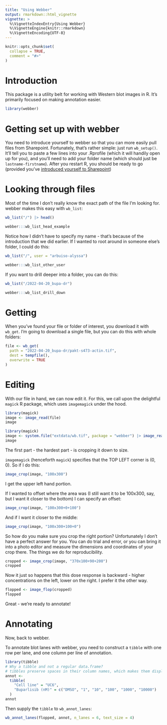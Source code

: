 ```yaml
---
title: "Using Webber"
output: rmarkdown::html_vignette
vignette: >
  %\VignetteIndexEntry{Using Webber}
  %\VignetteEngine{knitr::rmarkdown}
  %\VignetteEncoding{UTF-8}
---
```


```r
knitr::opts_chunk$set(
  collapse = TRUE,
  comment = "#>"
)
```

# Introduction

This package is a utility belt for working with Western blot images in R. It's primarily focused on making annotation easier. 


```r
library(webber)
```

# Getting set up with webber

You need to introduce yourself to webber so that you can more easily pull files from Sharepoint. Fortunately, that's rather simple: just run `wb_setup()`. 
It'll tell you to paste a few lines into your .Rprofile (which it will handily open up for you), and you'll need to add your folder name (which should just be `lastname-firstname`). After you restart R, you should be ready to go (provided you've [introduced yourself to Sharepoint](https://kai.quarto.pub/bok/analysis_setup.html#getting-r-to-talk-to-sharepoint))

# Looking through files

Most of the time I don't really know the exact path of the file I'm looking for. webber makes this easy with `wb_list`:

```r
wb_list("/") |> head()
```

```r
webber:::wb_list_head_example
```

Notice how I didn't have to specify my name - that's because of the introduction that we did earlier. If I wanted to root around in someone else's folder, I could do this:

```r
wb_list("/", user = "arbuiso-alyssa")
```

```r
webber:::wb_list_other_user
```

If you want to drill deeper into a folder, you can do this:

```r
wb_list("/2022-04-20_bupa-dr")
```

```r
webber:::wb_list_drill_down
```

# Getting

When you've found your file or folder of interest, you download it with `wb_get`. I'm going to download a single file, but you can do this with whole folders:

```r
file <- wb_get(
  path = "2022-04-20_bupa-dr/pakt-s473-actin.tif",
  dest = tempfile(),
  overwrite = TRUE
)
```

# Editing

With our file in hand, we can now edit it. For this, we call upon the delightful `magick` R package, which uses `imagemagick` under the hood.

```r
library(magick)
image <- image_read(file)
image
```

```r
library(magick)
image <- system.file("extdata/wb.tif", package = "webber") |> image_read()
image
```

The first part - the hardest part - is cropping it down to size. 

`imagemagick` (henceforth `magick`) specifies that the TOP LEFT corner is (0, 0). So if I do this:

```r
image_crop(image, "100x300")
```

I get the upper left hand portion.

If I wanted to offset where the area was (I still want it to be 100x300, say, but I want it closer to the bottom) I can specify an offset:

```r
image_crop(image, "100x300+0+100")
```

And if I want it closer to the middle:

```r
image_crop(image, "100x300+100+0")
```

So how do you make sure you crop the right portion? Unfortunately I don't have a perfect answer for you. You can do trial and error, or you can bring it into a photo editor and measure the dimensions and coordinates of your crop there. The things we do for reproducibility.

```r
cropped <- image_crop(image, "370x100+90+200")
cropped
```

Now it just so happens that this dose response is backward - higher concentrations on the left, lower on the right. I prefer it the other way.

```r
flopped <- image_flop(cropped)
flopped
```

Great - we're ready to annotate!

# Annotating

Now, back to webber.

To annotate blot lanes with webber, you need to construct a `tibble` with one row per lane, and one column per line of annotation.

```r
library(tibble)
# Why a tibble and not a regular data.frame?
# tibbles preserve spaces in their column names, which makes them display nicer.
annot <- 
  tibble(
    "Cell line" = "UC6",
    "Buparlisib (nM)" = c("DMSO", "1", "10", "100", "1000", "10000")
  )
annot
```

Then supply the `tibble` to `wb_annot_lanes`:

```r
wb_annot_lanes(flopped, annot, n_lanes = 6, text_size = 4)
```

